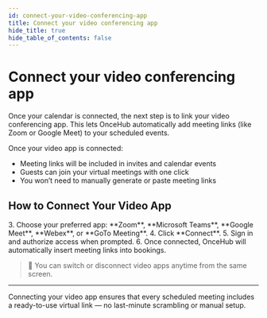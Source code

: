 ```yaml
---
id: connect-your-video-conferencing-app
title: Connect your video conferencing app
hide_title: true
hide_table_of_contents: false
--- 
```



# Connect your video conferencing app

Once your calendar is connected, the next step is to link your video conferencing app. This lets OnceHub automatically add meeting links (like Zoom or Google Meet) to your scheduled events.

Once your video app is connected:
- Meeting links will be included in invites and calendar events
- Guests can join your virtual meetings with one click
- You won’t need to manually generate or paste meeting links

## How to Connect Your Video App

<BasicSetupSteps />
3. Choose your preferred app: **Zoom**, **Microsoft Teams**, **Google Meet**, **Webex**, or **GoTo Meeting**.  
4. Click **Connect**.  
5. Sign in and authorize access when prompted.  
6. Once connected, OnceHub will automatically insert meeting links into bookings.

> 🔄 You can switch or disconnect video apps anytime from the same screen.

---

Connecting your video app ensures that every scheduled meeting includes a ready-to-use virtual link — no last-minute scrambling or manual setup.